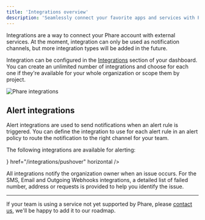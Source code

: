 ```yaml
---
title: 'Integrations overview'
description: 'Seamlessly connect your favorite apps and services with Phare'
---
```


Integrations are a way to connect your Phare account with external services. At the moment, integration can only be used as notification channels, but more integration types will be added in the future.

Integration can be configured in the [Integrations](https://app.phare.io/organization/apps) section of your dashboard. You can create an unlimited number of integrations and choose for each one if they're available for your whole organization or scope them by project.

<Frame type="glass">
  <img class="border rounded-lg" src="/images/integrations/overview/phare-integrations.webp" alt="Phare integrations" />
</Frame>

## Alert integrations

Alert integrations are used to send notifications when an alert rule is triggered. You can define the integration to use for each alert rule in an alert policy to route the notification to the right channel for your team.

The following integrations are available for alerting:

<CardGroup cols={2}>
    <Card
        title="Discord"
        icon="discord"
        href="/integrations/discord"
        horizontal
    />
    <Card
        title="Email"
        icon="envelope"
        href="/integrations/email"
        horizontal
    />
    <Card
        title="Outgoing webhooks"
        icon="webhook"
        href="/integrations/outgoing-webhook"
        horizontal
    />
    <Card
        title="Pushover"
        icon={<svg xmlns="http://www.w3.org/2000/svg" viewBox="0 0 600 600"><path fill="currentColor" d="m280.949 172.514 74.48-9.8-72.52 163.66c12.74-.98 25.233-5.307 37.48-12.98 12.253-7.68 23.527-17.317 33.82-28.91 10.287-11.6 19.187-24.503 26.7-38.71 7.513-14.213 12.903-28.18 16.17-41.9 1.96-8.493 2.86-16.66 2.7-24.5-.167-7.84-2.21-14.7-6.13-20.58-3.92-5.88-9.883-10.617-17.89-14.21-8-3.593-18.86-5.39-32.58-5.39-16.007 0-31.77 2.613-47.29 7.84-15.513 5.227-29.887 12.823-43.12 22.79-13.227 9.96-24.74 22.373-34.54 37.24-9.8 14.86-16.823 31.763-21.07 50.71-1.633 6.207-2.613 11.187-2.94 14.94-.327 3.76-.407 6.863-.24 9.31.16 2.453.483 4.333.97 5.64a35.55 35.55 0 0 1 1.23 3.92c-16.66 0-28.83-3.35-36.51-10.05-7.673-6.693-9.55-18.37-5.63-35.03 3.92-17.313 12.823-33.81 26.71-49.49 13.88-15.68 30.373-29.483 49.48-41.41 19.113-11.92 40.02-21.39 62.72-28.41 22.707-7.027 44.84-10.54 66.4-10.54 18.947 0 34.87 2.693 47.77 8.08 12.907 5.393 22.953 12.5 30.14 21.32 7.187 8.82 11.677 19.11 13.47 30.87 1.8 11.76 1.23 24.01-1.71 36.75-3.593 15.353-10.373 30.79-20.34 46.31-9.96 15.513-22.453 29.56-37.48 42.14-15.027 12.573-32.26 22.78-51.7 30.62-19.433 7.84-40.093 11.76-61.98 11.76h-2.45l-62.23 139.65h-70.56l138.67-311.64Z"/></svg>}
        href="/integrations/pushover"
        horizontal
    />
    <Card
        title="SMS"
        icon="message-lines"
        href="/integrations/sms"
        horizontal
    />
    <Card
        title="Slack"
        icon="slack"
        href="/integrations/slack"
        horizontal
    />
    <Card
        title="Telegram"
        icon="telegram"
        href="/integrations/telegram"
        horizontal
    />
</CardGroup>

All integrations notify the organization owner when an issue occurs. For the SMS, Email and Outgoing Webhooks integrations, a detailed list of failed number, address or requests is provided to help you identify the issue.

---

If your team is using a service not yet supported by Phare, please [contact us](mailto:contact@phare.io), we'll be happy to add it to our roadmap.

